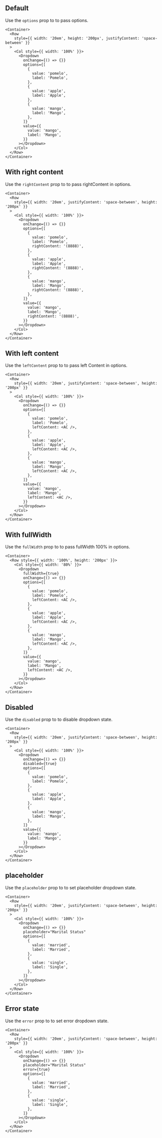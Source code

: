 
## Default

Use the `options` prop to to pass options.

```tsx live
<Container>
  <Row
    style={{ width: '20em', height: '200px', justifyContent: 'space-between' }}
  >
    <Col style={{ width: '100%' }}>
      <Dropdown
        onChange={() => {}}
        options={[
          {
            value: 'pomelo',
            label: 'Pomelo',
          },
          {
            value: 'apple',
            label: 'Apple',
          },
          {
            value: 'mango',
            label: 'Mango',
          },
        ]}
        value={{
          value: 'mango',
          label: 'Mango',
        }}
      ></Dropdown>
    </Col>
  </Row>
</Container>
```

## With right content

Use the `rightContent` prop to to pass rightContent in options.

```tsx live
<Container>
  <Row
    style={{ width: '20em', justifyContent: 'space-between', height: '200px' }}
  >
    <Col style={{ width: '100%' }}>
      <Dropdown
        onChange={() => {}}
        options={[
          {
            value: 'pomelo',
            label: 'Pomelo',
            rightContent: '(8888)',
          },
          {
            value: 'apple',
            label: 'Apple',
            rightContent: '(8888)',
          },
          {
            value: 'mango',
            label: 'Mango',
            rightContent: '(8888)',
          },
        ]}
        value={{
          value: 'mango',
          label: 'Mango',
          rightContent: '(8888)',
        }}
      ></Dropdown>
    </Col>
  </Row>
</Container>
```

## With left content

Use the `leftContent` prop to to pass left Content in options.

```tsx live
<Container>
  <Row
    style={{ width: '20em', justifyContent: 'space-between', height: '200px' }}
  >
    <Col style={{ width: '100%' }}>
      <Dropdown
        onChange={() => {}}
        options={[
          {
            value: 'pomelo',
            label: 'Pomelo',
            leftContent: <AC />,
          },
          {
            value: 'apple',
            label: 'Apple',
            leftContent: <AC />,
          },
          {
            value: 'mango',
            label: 'Mango',
            leftContent: <AC />,
          },
        ]}
        value={{
          value: 'mango',
          label: 'Mango',
          leftContent: <AC />,
        }}
      ></Dropdown>
    </Col>
  </Row>
</Container>
```

## With fullWidth

Use the `fullWidth` prop to to pass fullWidth 100% in options.

```tsx live
<Container>
  <Row style={{ width: '100%', height: '200px' }}>
    <Col style={{ width: '80%' }}>
      <Dropdown
        fullWidth={true}
        onChange={() => {}}
        options={[
          {
            value: 'pomelo',
            label: 'Pomelo',
            leftContent: <AC />,
          },
          {
            value: 'apple',
            label: 'Apple',
            leftContent: <AC />,
          },
          {
            value: 'mango',
            label: 'Mango',
            leftContent: <AC />,
          },
        ]}
        value={{
          value: 'mango',
          label: 'Mango',
          leftContent: <AC />,
        }}
      ></Dropdown>
    </Col>
  </Row>
</Container>
```

## Disabled

Use the `disabled` prop to to disable dropdown state.

```tsx live
<Container>
  <Row
    style={{ width: '20em', justifyContent: 'space-between', height: '200px' }}
  >
    <Col style={{ width: '100%' }}>
      <Dropdown
        onChange={() => {}}
        disabled={true}
        options={[
          {
            value: 'pomelo',
            label: 'Pomelo',
          },
          {
            value: 'apple',
            label: 'Apple',
          },
          {
            value: 'mango',
            label: 'Mango',
          },
        ]}
        value={{
          value: 'mango',
          label: 'Mango',
        }}
      ></Dropdown>
    </Col>
  </Row>
</Container>
```

## placeholder

Use the `placeholder` prop to to set placeholder dropdown state.

```tsx live
<Container>
  <Row
    style={{ width: '20em', justifyContent: 'space-between', height: '200px' }}
  >
    <Col style={{ width: '100%' }}>
      <Dropdown
        onChange={() => {}}
        placeholder="Marital Status"
        options={[
          {
            value: 'married',
            label: 'Married',
          },
          {
            value: 'single',
            label: 'Single',
          },
        ]}
      ></Dropdown>
    </Col>
  </Row>
</Container>
```

## Error state

Use the `error` prop to to set error dropdown state.

```tsx live
<Container>
  <Row
    style={{ width: '20em', justifyContent: 'space-between', height: '200px' }}
  >
    <Col style={{ width: '100%' }}>
      <Dropdown
        onChange={() => {}}
        placeholder="Marital Status"
        error={true}
        options={[
          {
            value: 'married',
            label: 'Married',
          },
          {
            value: 'single',
            label: 'Single',
          },
        ]}
      ></Dropdown>
    </Col>
  </Row>
</Container>
```
